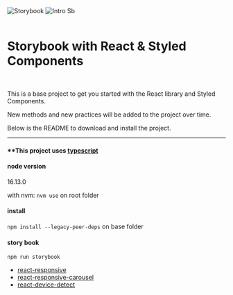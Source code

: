 
<Meta title="Introduction" />

<style>{`
  *{
    font-family: var(--font-family-regular);
  }
  .sb-main-fullscreen.sb-show-main{
    overflow-x: hidden;
  }
  .sb-logo{
    position: fixed;
    bottom: -10%;
    right: -10%;
    z-index: 0;
    opacity: .1;
    width: 50%;
  }
  
`}</style>

<img src={Storybook} alt="Storybook" class="sb-logo" />
<img src={Intro} alt="Intro Sb" /> <br/><br/>
<h1>Storybook with React & Styled Components</h1><br/>
<p>This is a base project to get you started with the React library and Styled Components.</p>
<p>New methods and new practices will be added to the project over time.</p>
<p>Below is the README to download and install the project.</p>

<hr/>

#### **This project uses [typescript](https://www.typescriptlang.org/)

#### node version

16.13.0

with nvm: `nvm use` on root folder

#### install

`npm install --legacy-peer-deps` on base folder

#### story book

`npm run storybook`

* [react-responsive](https://github.com/contra/react-responsive)
* [react-responsive-carousel](https://github.com/leandrowd/react-responsive-carousel)
* [react-device-detect](https://github.com/duskload/react-device-detect)
